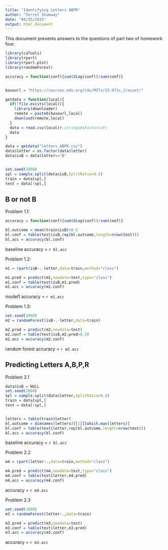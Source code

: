 ```yaml
---
title: "Identifying Letters ABPR"
author: "Terrel Shumway"
date: "04/25/2015"
output: html_document
---
```


This document presents answers to the questions of part two of homework four.

```r
library(caTools)
library(rpart)
library(rpart.plot)
library(randomForest)

accuracy = function(conf){sum(diag(conf))/sum(conf)}


baseurl = "https://courses.edx.org/c4x/MITx/15.071x_2/asset/"

getdata = function(local){
  if(!file.exists(local)){
    library(downloader)
    remote = paste0(baseurl,local)
    download(remote,local)
  }
  data = read.csv(local)#,stringsAsFactors=F)
  data
}

data = getdata("letters_ABPR.csv")
data$letter = as.factor(data$letter)
data$isB = data$letter=="B"


set.seed(1000)
spl = sample.split(data$isB,SplitRatio=0.5)
train = data[spl,]
test = data[!spl,]
```

## B or not B

Problem 1.1:
```r
accuracy = function(conf){sum(diag(conf))/sum(conf)}

bl.outcome = mean(train$isB)>0.5
bl.conf = table(test$isB,rep(bl.outcome,length=nrow(test)))
bl.acc = accuracy(bl.conf)
```
baseline accuracy = `r bl.acc`

Problem 1.2:
```r
m1 = rpart(isB~.-letter,data=train,method="class")

m1.pred = predict(m1,newdata=test,type="class")
m1.conf = table(test$isB,m1.pred)
m1.acc = accuracy(m1.conf)
```
model1 accuracy = `r m1.acc`

Problem 1.3:
```r
set.seed(1000)
m2 = randomForest(isB~.-letter,data=train)

m2.pred = predict(m2,newdata=test)
m2.conf = table(test$isB,m2.pred>0.5)
m2.acc = accuracy(m2.conf)

```
random forest accuracy = `r m2.acc`

## Predicting Letters A,B,P,R
Problem 2.1
```r

data$isB = NULL
set.seed(2000)
spl = sample.split(data$letter,SplitRatio=0.5)
train = data[spl,]
test = data[!spl,]


letters = table(train$letter)
bl.outcome = dimnames(letters)[[1]][which.max(letters)]
bl.conf = table(test$letter,rep(bl.outcome,length=nrow(test)))
bl.acc = accuracy(bl.conf)
```
baseline accuracy = `r bl.acc`

Problem 2.2
```r
m4 = rpart(letter~.,data=train,method="class")

m4.pred = predict(m4,newdata=test,type="class")
m4.conf = table(test$letter,m4.pred)
m4.acc = accuracy(m4.conf)

```

accuracy = `r m4.acc`

Problem 2.3
```r
set.seed(1000)
m3 = randomForest(letter~.,data=train)

m3.pred = predict(m3,newdata=test)
m3.conf = table(test$letter,m3.pred)
m3.acc = accuracy(m3.conf)

```

accuracy = `r m3.acc`